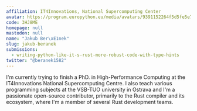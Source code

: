 ```yaml
---
affiliation: IT4Innovations, National Supercomputing Center
avatar: https://program.europython.eu/media/avatars/9391152264f5d5fe5e7f6db2de7ebdcb_2YsGjpH.jpg
code: 3HJ8ME
homepage: null
mastodon: null
name: "Jakub Ber\xE1nek"
slug: jakub-beranek
submissions:
  - writing-python-like-it-s-rust-more-robust-code-with-type-hints
twitter: "@beranek1582"
---
```


I'm currently trying to finish a PhD. in High-Performance Computing at the
IT4Innovations National Supercomputing Centre. I also teach various programming
subjects at the VSB-TUO university in Ostrava and I'm a passionate open-source
contributor, primarily to the Rust compiler and its ecosystem, where I'm a
member of several Rust development teams.
